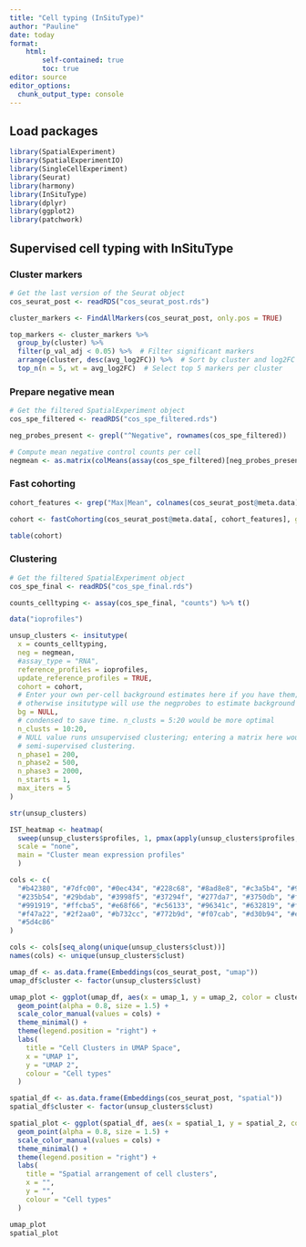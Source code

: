 ```yaml
---
title: "Cell typing (InSituType)"
author: "Pauline"
date: today
format: 
    html:
        self-contained: true
        toc: true
editor: source
editor_options: 
  chunk_output_type: console
---
```


## Load packages

```r

library(SpatialExperiment)
library(SpatialExperimentIO)
library(SingleCellExperiment)
library(Seurat)
library(harmony)
library(InSituType)
library(dplyr)
library(ggplot2)
library(patchwork)

```

## Supervised cell typing with InSituType

### Cluster markers

```r

# Get the last version of the Seurat object
cos_seurat_post <- readRDS("cos_seurat_post.rds")

cluster_markers <- FindAllMarkers(cos_seurat_post, only.pos = TRUE)

top_markers <- cluster_markers %>%
  group_by(cluster) %>%
  filter(p_val_adj < 0.05) %>%  # Filter significant markers
  arrange(cluster, desc(avg_log2FC)) %>%  # Sort by cluster and log2FC
  top_n(n = 5, wt = avg_log2FC)  # Select top 5 markers per cluster

```

### Prepare negative mean

```r

# Get the filtered SpatialExperiment object
cos_spe_filtered <- readRDS("cos_spe_filtered.rds")

neg_probes_present <- grepl("^Negative", rownames(cos_spe_filtered))

# Compute mean negative control counts per cell
negmean <- as.matrix(colMeans(assay(cos_spe_filtered)[neg_probes_present, ]))

```

### Fast cohorting

```r

cohort_features <- grep("Max|Mean", colnames(cos_seurat_post@meta.data), value = TRUE)

cohort <- fastCohorting(cos_seurat_post@meta.data[, cohort_features], gaussian_transform = TRUE)

table(cohort)

```

### Clustering

```r

# Get the filtered SpatialExperiment object
cos_spe_final <- readRDS("cos_spe_final.rds")

counts_celltyping <- assay(cos_spe_final, "counts") %>% t()

data("ioprofiles")

unsup_clusters <- insitutype(
  x = counts_celltyping,
  neg = negmean,
  #assay_type = "RNA",
  reference_profiles = ioprofiles,
  update_reference_profiles = TRUE,
  cohort = cohort,
  # Enter your own per-cell background estimates here if you have them;
  # otherwise insitutype will use the negprobes to estimate background for you.
  bg = NULL,
  # condensed to save time. n_clusts = 5:20 would be more optimal
  n_clusts = 10:20,
  # NULL value runs unsupervised clustering; entering a matrix here would run
  # semi-supervised clustering.
  n_phase1 = 200,
  n_phase2 = 500,
  n_phase3 = 2000,
  n_starts = 1,
  max_iters = 5
)

str(unsup_clusters)

```

```r

IST_heatmap <- heatmap(
  sweep(unsup_clusters$profiles, 1, pmax(apply(unsup_clusters$profiles, 1, max), .2), "/"), 
  scale = "none",
  main = "Cluster mean expression profiles"
  )

```

```r

cols <- c(
  "#b42380", "#7dfc00", "#0ec434", "#228c68", "#8ad8e8", "#c3a5b4", "#946aa2",
  "#235b54", "#29bdab", "#3998f5", "#37294f", "#277da7", "#3750db", "#f22020",
  "#991919", "#ffcba5", "#e68f66", "#c56133", "#96341c", "#632819", "#ffc413",
  "#f47a22", "#2f2aa0", "#b732cc", "#772b9d", "#f07cab", "#d30b94", "#edeff3", 
  "#5d4c86"
)

cols <- cols[seq_along(unique(unsup_clusters$clust))]
names(cols) <- unique(unsup_clusters$clust)

umap_df <- as.data.frame(Embeddings(cos_seurat_post, "umap"))
umap_df$cluster <- factor(unsup_clusters$clust)

umap_plot <- ggplot(umap_df, aes(x = umap_1, y = umap_2, color = cluster)) +
  geom_point(alpha = 0.8, size = 1.5) +
  scale_color_manual(values = cols) +
  theme_minimal() +
  theme(legend.position = "right") +
  labs(
    title = "Cell Clusters in UMAP Space",
    x = "UMAP 1",
    y = "UMAP 2",
    colour = "Cell types"
  )

spatial_df <- as.data.frame(Embeddings(cos_seurat_post, "spatial"))
spatial_df$cluster <- factor(unsup_clusters$clust)

spatial_plot <- ggplot(spatial_df, aes(x = spatial_1, y = spatial_2, color = cluster)) +
  geom_point(alpha = 0.8, size = 1.5) +
  scale_color_manual(values = cols) +
  theme_minimal() +
  theme(legend.position = "right") +
  labs(
    title = "Spatial arrangement of cell clusters",
    x = "",
    y = "",
    colour = "Cell types"
  )

umap_plot
spatial_plot

```